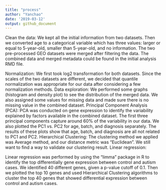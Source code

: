 ```yaml
---
title: "process"
author: "Yanchao"
date: '2019-03-12'
output: github_document
---
```

Clean the data: We kept all the initial information from two datasets. Then we converted age to a categorical variable which has three values: larger or equal to 5-year-old, smaller than 5-year-old, and no information. The two pre-processed GEO datasets were merged after filtering the data. The combined data and merged metadata could be found in the initial analysis RMD file.

 Normalization:
 We first took log2 transformation for both datasets. Since the scales of the two datasets are different, we decided that quantile normalization was appropriate for our data after considering a few normalization methods. 
Data exploration:
We performed some graphs (histogram and density plot) to see the distribution of the merged data. We also assigned some values for missing data and made sure there is no missing value in the combined dataset.
Principal Component Analysis (PCA):
 PCA was conducted on gene expression to identify the variability explained by factors available in the combined dataset. The first three principal components capture around 60% of the variability in our data. We also plotted the PC1 vs. PC2 for age, batch, and diagnosis separately. The results of these plots show that age, batch, and diagnosis are all not related to PC1 and PC2.
Hierarchical Clustering:
The clustering method we applied was Average method, and our distance metric was “Euclidean”. We still want to find a way to validate our clustering result.
Linear regression:

Linear regression was performed by using the “limma” package in R to identify the top differentially gene expression between control and autism cases. We identified 40 different genes, given a p-value cutoff of 0.1. Then we plotted the top 10 genes and used Hierarchical Clustering algorithms to cluster the top 40 genes that showed differential expression between control and autism cases.

